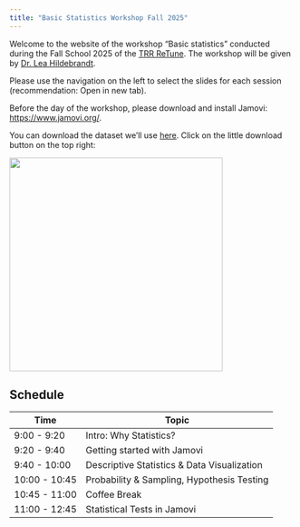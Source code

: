 ```yaml
---
title: "Basic Statistics Workshop Fall 2025"
---
```


Welcome to the website of the workshop "Basic statistics" conducted during the Fall School 2025 of the [TRR ReTune](https://sfb-retune.de/en/home/). The workshop will be given by [Dr. Lea Hildebrandt](https://www.psychologie.uni-wuerzburg.de/expklin/personen/lea-hildebrandt/).

Please use the navigation on the left to select the slides for each session (recommendation: Open in new tab).

Before the day of the workshop, please download and install Jamovi: <https://www.jamovi.org/>.

You can download the dataset we'll use [here](https://github.com/Hillea/BasicStats-Retune/blob/main/Data/WorkshopData.csv). Click on the little download button on the top right:

![](images/clipboard-49263035.png){width="376"}

## Schedule

| Time          | Topic                                       |
|---------------|---------------------------------------------|
| 9:00 - 9:20   | Intro: Why Statistics?                      |
| 9:20 - 9:40   | Getting started with Jamovi                 |
| 9:40 - 10:00  | Descriptive Statistics & Data Visualization |
| 10:00 - 10:45 | Probability & Sampling, Hypothesis Testing  |
| 10:45 - 11:00 | Coffee Break                                |
| 11:00 - 12:45 | Statistical Tests in Jamovi                 |
